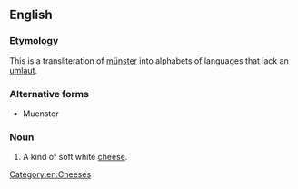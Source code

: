==English==

===Etymology===
This is a transliteration of [[münster]] into alphabets of languages that lack an [[umlaut]].

===Alternative forms===
* Muenster

===Noun===
{{en-noun}}
{{wikipedia|Munster (cheese)}}

#A kind of soft white [[cheese]].

[[Category:en:Cheeses]]